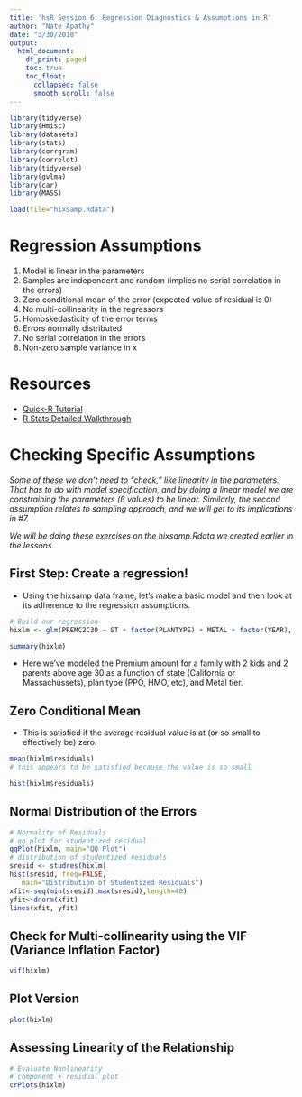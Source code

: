 ```yaml
---
title: 'hsR Session 6: Regression Diagnostics & Assumptions in R'
author: "Nate Apathy"
date: "3/30/2018"
output:
  html_document:
    df_print: paged
    toc: true
    toc_float:
      collapsed: false
      smooth_scroll: false
---
```


```r
library(tidyverse)
library(Hmisc)
library(datasets)
library(stats)
library(corrgram)
library(corrplot)
library(tidyverse)
library(gvlma)
library(car)
library(MASS)

load(file="hixsamp.Rdata")
```

# Regression Assumptions

1. Model is linear in the parameters
2. Samples are independent and random (implies no serial correlation in the errors)
3. Zero conditional mean of the error (expected value of residual is 0)
4. No multi-collinearity in the regressors
5. Homoskedasticity of the error terms
6. Errors normally distributed
7. No serial correlation in the errors
8. Non-zero sample variance in x

# Resources
- [Quick-R Tutorial](https://www.statmethods.net/stats/rdiagnostics.html)
- [R Stats Detailed Walkthrough](http://r-statistics.co/Assumptions-of-Linear-Regression.html)

# Checking Specific Assumptions
*Some of these we don't need to "check," like linearity in the parameters. That has to do with model specification, and by doing a linear model we are constraining the parameters (ß values) to be linear. Similarly, the second assumption relates to sampling approach, and we will get to its implications in #7.*

*We will be doing these exercises on the hixsamp.Rdata we created earlier in the lessons.*

## First Step: Create a regression!
- Using the hixsamp data frame, let's make a basic model and then look at its adherence to the regression assumptions.

```r
# Build our regression
hixlm <- glm(PREMC2C30 ~ ST + factor(PLANTYPE) + METAL + factor(YEAR), data = hixsamp)

summary(hixlm)
```
- Here we've modeled the Premium amount for a family with 2 kids and 2 parents above age 30 as a function of state (California or Massachussets), plan type (PPO, HMO, etc), and Metal tier.

## Zero Conditional Mean
- This is satisfied if the average residual value is at (or so small to effectively be) zero.

```r
mean(hixlm$residuals)
# this appears to be satisfied because the value is so small

hist(hixlm$residuals)
```

## Normal Distribution of the Errors 
```r
# Normality of Residuals
# qq plot for studentized residual
qqPlot(hixlm, main="QQ Plot")
# distribution of studentized residuals
sresid <- studres(hixlm)
hist(sresid, freq=FALSE, 
   main="Distribution of Studentized Residuals")
xfit<-seq(min(sresid),max(sresid),length=40) 
yfit<-dnorm(xfit) 
lines(xfit, yfit)
```

## Check for Multi-collinearity using the VIF (Variance Inflation Factor)
```r
vif(hixlm)
```


## Plot Version
```r
plot(hixlm)
```


## Assessing Linearity of the Relationship
```r
# Evaluate Nonlinearity
# component + residual plot 
crPlots(hixlm)
```


